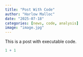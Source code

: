 ```yaml
---
title: "Post With Code"
author: "Harlow Malloc"
date: "2025-07-18"
categories: [news, code, analysis]
image: "image.jpg"
---
```


This is a post with executable code.

```r
1 + 1
```

